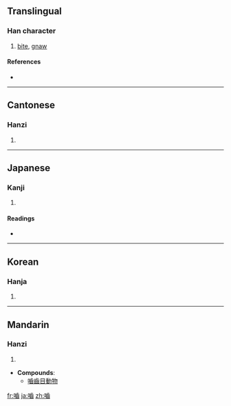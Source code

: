 {{also|啮|齧}}
==Translingual==

===Han character===
{{Han char|rn=30|rad=口|as=15|sn=18|four=6107<sub>2</sub>|canj=口卜一山 (RYMU)}}

# [[bite]], [[gnaw]]

====References====
* {{Han ref|kx=0212.410|dkj=04516|dj=0435.240|hdz=10699.140|uh=5699|ud=22169|bh=EFBF|bd=61375}}

----

==Cantonese==

===Hanzi===
{{yue-hanzi|jyut=|y=ngat6, yit6}}

# {{defn|Cantonese|sort=口15}}

----

==Japanese==

===Kanji===
{{ja-kanji|grade=|rs=口15}}

# {{defn|Japanese}}

====Readings====
* {{ja-readings|on=[[ごう]] (gō)|kun=[[かじる]] (kajiru), [[かみ]] (kami)}}

----

==Korean==

===Hanja===
{{ko-hanja|hangeul=[[교]]|rv=gyo|mr=kyo}}

# {{defn|Korean|sort=口15}}

----

==Mandarin==

===Hanzi===
{{cmn-hanzi|sim=啮|pin=[[niè]] ([[nie4]])|wg=nieh<sup>4</sup>}}

# {{defn|Mandarin|sort=口15}}

* '''Compounds''':
** [[嚙齒目動物]]

[[fr:嚙]]
[[ja:嚙]]
[[zh:嚙]]